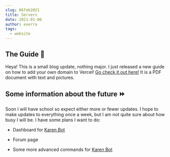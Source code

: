 ```yaml
---
slug: 06feb2021
title: Servers
date: 2021-01-06
author: exerra
tags:
  - website
---
```


## The Guide 🧠

Heya! This is a small blog update, nothing major. I just released a new guide on how to add your own domain to Vercel! [Go check it out here!](https://exerra.xyz/pdf/HowToAddADomainInVercel.pdf) It is a PDF document with text and pictures.

## Some information about the future ⏩

Soon I will have school so expect either more or fewer updates. I hope to make updates to everything once a week, but I am not quite sure about how busy I will be. I have some plans I want to do:

* Dashboard for [Karen Bot](https://karen.exerra.xyz)

* Forum page

* Some more advanced commands for [Karen Bot](https://karen.exerra.xyz)